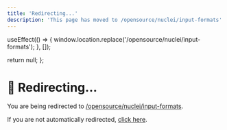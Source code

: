 ```yaml
---
title: 'Redirecting...'
description: 'This page has moved to /opensource/nuclei/input-formats'
---
```



  useEffect(() => {
    window.location.replace('/opensource/nuclei/input-formats');
  }, []);
  
  return null;
};

<RedirectComponent />

# 🔄 Redirecting...

You are being redirected to [/opensource/nuclei/input-formats](/opensource/nuclei/input-formats).

If you are not automatically redirected, [click here](/opensource/nuclei/input-formats).

<script dangerouslySetInnerHTML={{
  __html: `
    setTimeout(function() {
      if (typeof window !== 'undefined') {
        window.location.href = '/opensource/nuclei/input-formats';
      }
    }, 100);
  `
}} />